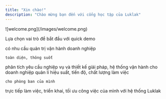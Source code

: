 ```yaml
---
title: "Xin chào!"
description: "Chào mừng bạn đến với cổng học tập của Luklak"
---
```


<Frame caption="Tự tay kéo thả - tự tạo chức năng vận hành">
  ![welcome.png](/images/welcome.png)
</Frame>

Lựa chọn vai trò để bắt đầu với quick demo

<CardGroup cols={2}>
  <Card title="CEO/Founders..." icon="palette" href="https://mintlify.com/docs/settings/global" img="/images/CEO.png">
    có nhu cầu quản trị vận hành doanh nghiệp

    toàn diện, thông suốt
  </Card>
  <Card title="Solution Consultants" icon="code" href="https://mintlify.com/docs/api-playground/openapi" img="/images/Solution-engineer.png">
    phân tích yêu cầu nghiệp vụ và thiết kế giải pháp, hệ thống vận hành cho doanh nghiệp
  </Card>
  <Card title="Team Managers" icon="screwdriver-wrench" href="https://mintlify.com/docs/content/components/accordions" img="/images/Teamlead.png">
    quản lí hiệu suất, tiến độ, chất lượng làm việc

    cho phòng ban của mình
  </Card>
  <Card title="End Users" icon="stars" href="https://mintlify.com/customers" img="/images/enduser.png">
    trực tiếp làm việc, triển khai, tối ưu công việc của mình với hệ thống Luklak
  </Card>
</CardGroup>